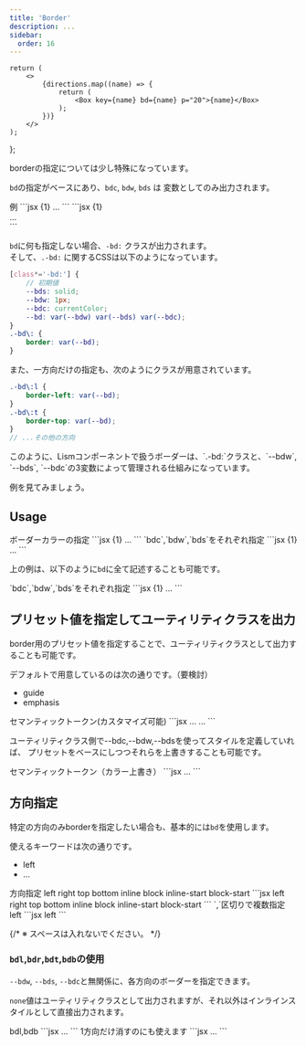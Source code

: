 ```yaml
---
title: 'Border'
description: ...
sidebar:
  order: 16
---
```



	return (
		<>
			{directions.map((name) => {
				return (
					<Box key={name} bd={name} p="20">{name}</Box>
				);
			})}
		</>
	);
};


borderの指定については少し特殊になっています。

`bd`の指定がベースにあり、`bdc`, `bdw`, `bds` は 変数としてのみ出力されます。

<Preview>
	<PreviewTitle>例</PreviewTitle>
	<PreviewArea resize p={20}>
		<Box bd bdc='red' bdw='2px'>
			<DammyText p={20}/>
		</Box>
	</PreviewArea>
	<PreviewCode label='React,Astro' slot='tab'>
	```jsx {1}
	<Box bd bdc='red' bdw='2px'>
		...
	</Box>
	```
	</PreviewCode>
	<PreviewCode label='HTML' slot='tab'>
	```jsx {1}
	<div class="l--box -bd:" style="--bdc:var(--red);--bdw:2px">
		...
	</div>
	```
	</PreviewCode>
</Preview>

`bd`に何も指定しない場合、`-bd:` クラスが出力されます。  
そして、`.-bd:` に関するCSSは以下のようになっています。

```scss
[class*='-bd:'] {
	// 初期値
	--bds: solid;
	--bdw: 1px;
	--bdc: currentColor;
	--bd: var(--bdw) var(--bds) var(--bdc);
}
.-bd\: {
	border: var(--bd);
}
```

また、一方向だけの指定も、次のようにクラスが用意されています。

```scss
.-bd\:l {
	border-left: var(--bd);
}
.-bd\:t {
	border-top: var(--bd);
}
// ...その他の方向
```

<Alert preset="point">
このように、Lismコンポーネントで扱うボーダーは、`.-bd:`クラスと、`--bdw`, `--bds`, `--bdc`の3変数によって管理される仕組みになっています。
</Alert>


例を見てみましょう。

## Usage

<Preview>
	<PreviewTitle>ボーダーカラーの指定</PreviewTitle>
	<PreviewArea resize p={20}>
		<Box bd bdc="base-3">
			<DammyText p={20}/>
		</Box>
	</PreviewArea>
	<PreviewCode>
	```jsx {1}
	<Box bd bdc="base-3">
		...
	</Box>
	```
	</PreviewCode>
</Preview>


<Preview>
	<PreviewTitle>`bdc`,`bdw`,`bds`をそれぞれ指定</PreviewTitle>
	<PreviewArea resize p={20}>
		<Box bd bdc="accent" bdw="3px" bds="dotted">
			<DammyText p={20}/>
		</Box>
	</PreviewArea>
	<PreviewCode>
	```jsx {1}
	<Box bd bdc="accent" bdw="3px" bds="dotted">
		...
	</Box>
	```
	</PreviewCode>
</Preview>

上の例は、以下のように`bd`に全て記述することも可能です。

<Preview>
	<PreviewTitle>`bdc`,`bdw`,`bds`をそれぞれ指定</PreviewTitle>
	<PreviewArea resize p={20}>
		<Box bd={{ c:"accent", w:"3px", s:"dotted" }}>
			<DammyText p={20}/>
		</Box>
	</PreviewArea>
	<PreviewCode>
	```jsx {1}
	<Box bd={{ c:"accent", w:"3px", s:"dotted" }}>
		...
	</Box>
	```
	</PreviewCode>
</Preview>


## プリセット値を指定してユーティリティクラスを出力

border用のプリセット値を指定することで、ユーティリティクラスとして出力することも可能です。

デフォルトで用意しているのは次の通りです。（要検討）

- guide
- emphasis


<Preview>
	<PreviewTitle>セマンティックトークン(カスタマイズ可能)</PreviewTitle>
	<PreviewArea resize p={20}>
		<Box bd="guide">
			<DammyText p={20}/>
		</Box>
		<Box bd="emphasis">
			<DammyText p={20}/>
		</Box>
	</PreviewArea>
	<PreviewCode>
	```jsx
	<Box bd="guide">...</Box>
	<Box bd="emphasis">...</Box>
	```
	</PreviewCode>
</Preview>

ユーティリティクラス側で--bdc,--bdw,--bdsを使ってスタイルを定義していれば、
プリセットをベースにしつつそれらを上書きすることも可能です。

<Preview>
	<PreviewTitle>セマンティックトークン（カラー上書き）</PreviewTitle>
	<PreviewArea resize p={20}>
		<Box bd="emphasis" bdc="accent">
			<DammyText p={20}/>
		</Box>
	</PreviewArea>
	<PreviewCode>
	```jsx
	<Box bd="emphasis" bdc="accent">...</Box>
	```
	</PreviewCode>
</Preview>

## 方向指定

特定の方向のみborderを指定したい場合も、基本的には`bd`を使用します。

使えるキーワードは次の通りです。

- left
- ...

<Preview>
	<PreviewTitle>方向指定</PreviewTitle>
	<PreviewArea resize p={20}>
		<Box bd='left' p='20'>left</Box>
		<Box bd='right' p='20'>right</Box>
		<Box bd='top' p='20'>top</Box>
		<Box bd='bottom' p='20'>bottom</Box>
		<Box bd='inline' p='20'>inline</Box>
		<Box bd='block' p='20'>block</Box>
		<Box bd='is' p='20'>inline-start</Box>
		<Box bd='bs' p='20'>block-start</Box>
	</PreviewArea>
	<PreviewCode>
	```jsx
	<Box bd='left' p='20'>left</Box>
	<Box bd='right' p='20'>right</Box>
	<Box bd='top' p='20'>top</Box>
	<Box bd='bottom' p='20'>bottom</Box>
	<Box bd='inline' p='20'>inline</Box>
	<Box bd='block' p='20'>block</Box>
	<Box bd='is' p='20'>inline-start</Box>
	<Box bd='bs' p='20'>block-start</Box>
	```
	</PreviewCode>
</Preview>

<Preview>
	<PreviewTitle>`,`区切りで複数指定</PreviewTitle>
	<PreviewArea resize p={20}>
		<Box bd='l,b' p='20'>left</Box>
	</PreviewArea>
	<PreviewCode>
	```jsx
	<Box bd='l,b' p='20'>left</Box>
	```
	</PreviewCode>
</Preview>

{/* ※ スペースは入れないでください。 */}


### `bdl`,`bdr`,`bdt`,`bdb`の使用

`--bdw`, `--bds`, `--bdc`と無関係に、各方向のボーダーを指定できます。

`none`値はユーティリティクラスとして出力されますが、それ以外はインラインスタイルとして直接出力されます。

<Preview>
	<PreviewTitle>bdl,bdb</PreviewTitle>
	<PreviewArea resize p={20}>
		<Box bdl="solid 4px" bdb="solid 1px">
			<DammyText p={20} lh='xs'/>
		</Box>
	</PreviewArea>
	<PreviewCode>
	```jsx
	<Box bdl="solid 4px" bdb="solid 1px">
		...
	</Box>
	```
	</PreviewCode>
</Preview>

<Preview>
	<PreviewTitle>1方向だけ消すのにも使えます</PreviewTitle>
	<PreviewArea resize p={20}>
		<Box bd bdt="none">
			<DammyText p={20}/>
		</Box>
	</PreviewArea>
	<PreviewCode>
	```jsx
	<Box bd bdt="none">
		...
	</Box>
	```
	</PreviewCode>
</Preview>


